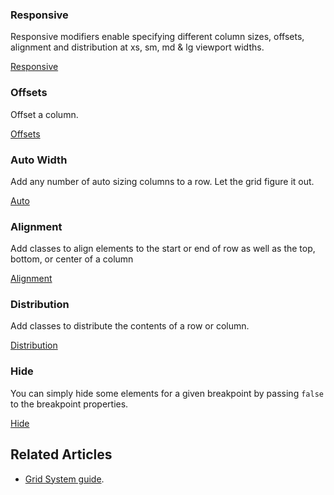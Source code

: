### Responsive

Responsive modifiers enable specifying different column sizes,
offsets, alignment and distribution at xs, sm, md & lg viewport
widths.

[Responsive](demo://Responsive.js)

### Offsets

Offset a column.

[Offsets](demo://Offsets.js)

### Auto Width

Add any number of auto sizing columns to a row. Let the grid
figure it out.

[Auto](demo://Auto.js)

### Alignment

Add classes to align elements to the start or end of row as well
as the top, bottom, or center of a column

[Alignment](demo://Alignment.js)

### Distribution

Add classes to distribute the contents of a row or column.

[Distribution](demo://Distribution.js)

### Hide

You can simply hide some elements for a given breakpoint by
passing `false` to the breakpoint properties.

[Hide](demo://Hide.js)

## Related Articles

- [Grid System guide](/guides/grid-system).

